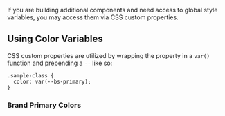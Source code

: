 If you are building additional components and need access to global style variables, you may access them via CSS custom properties.

## Using Color Variables

CSS custom properties are utilized by wrapping the property in a `var()` function and prepending a `--` like so:

```
.sample-class {
  color: var(--bs-primary);
}
```

### Brand Primary Colors